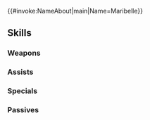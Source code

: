 {{#invoke:NameAbout|main|Name=Maribelle}}{{HeroPage Tabs}}
{{Hero Infobox
|Name=Maribelle
|Title=Dire Damsel
|GrowthModifier=None
|WeaponType=Colorless Staff
|MoveType=Cavalry
|Origin=Fire Emblem Awakening
|Gender=Female
|artist=恒星ホリグチ
|actorEN=Melissa Fahn
|actorJP=五十嵐裕美
|releaseDate=July 20, 2018
|poolDate=August 10, 2018
|randomStartTime=2018-08-20T07:00:00Z
|poolRarities=5
|TagID=マリアベル
|InternalID=271
|cv1=10
|cv2=101000
|Properties=specRate_202008
|description=A proud noble from one of Ylisse's most well-to-do houses. A Shepherd and Lissa's best friend. Appears in Fire Emblem Awakening.
}}
{{Stats Page
|Lv1HP=17|Lv1ATK=9|Lv1SPD=9|Lv1DEF=3|Lv1RES=5
|GRHP=40|GRATK=60|GRSPD=55|GRDEF=30|GRRES=50
}}
==Skills==
===Weapons===
{{Weapons Table
|weapon1=Assault
|weapon1Unlock=1
|weapon2=Trilemma
|weapon2Unlock=3
|weapon3=Trilemma+
|weapon3Unlock=5
|weapon4=Punishment Staff
|weapon4Unlock=5
}}

===Assists===
{{Assists Table
|assist1=Heal
|assist1Default=1
|assist1Unlock=1
|assist2=Reconcile
|assist2Default=3
|assist2Unlock=2
|assist3=Martyr
|assist3Default=4
|assist3Unlock=3
|assist4=Martyr+
|assist4Default=5
|assist4Unlock=5
}}
===Specials===
{{Specials Table
|special1=Imbue
|special1Default=4
|special1Unlock=2
|special2=Miracle
|special2Default=5
|special2Unlock=3
}}
===Passives===
{{Passives Table
|passiveB1=Dazzling Staff 1
|passiveB2=Dazzling Staff 2
|passiveB3=Dazzling Staff 3
|passiveB1Unlock=1
|passiveB2Unlock=2
|passiveB3Unlock=4
|passiveC1=Staff Valor 1
|passiveC2=Staff Valor 2
|passiveC3=Staff Valor 3
|passiveC1Unlock=3
|passiveC2Unlock=4
|passiveC3Unlock=5
}}
{{Heroes Navbox}}